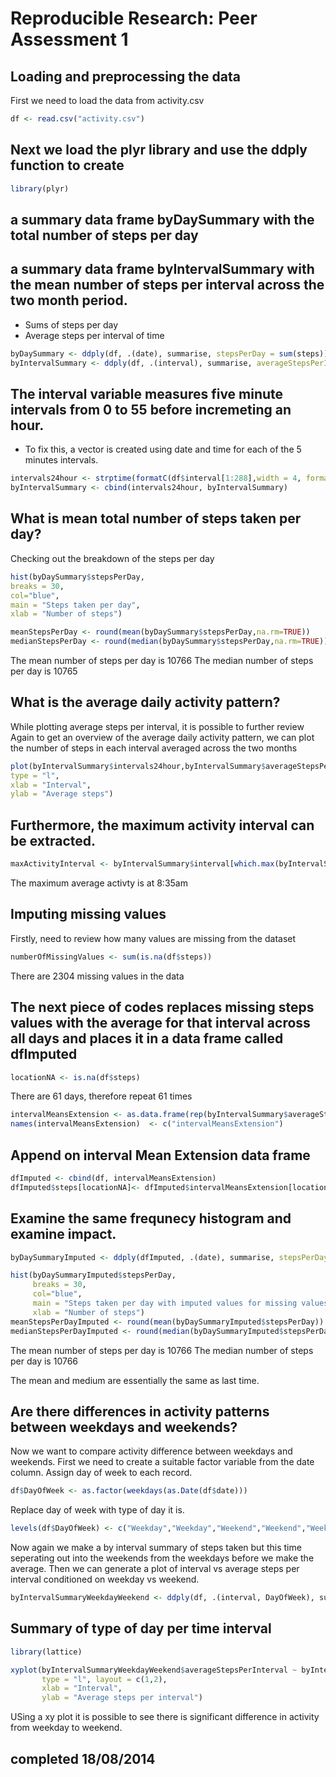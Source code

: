 # Reproducible Research: Peer Assessment 1


## Loading and preprocessing the data
First we need to load the data from activity.csv 

```r
df <- read.csv("activity.csv")
```
## Next we load the plyr library and use the ddply function to create 

```r
library(plyr)
```

## a summary data frame byDaySummary with the total number of steps per day 
## a summary data frame byIntervalSummary with the mean number of steps per interval across the two month period. 


- Sums of steps per day
- Average steps per interval of time

```r
byDaySummary <- ddply(df, .(date), summarise, stepsPerDay = sum(steps))
byIntervalSummary <- ddply(df, .(interval), summarise, averageStepsPerInterval = mean(steps,na.rm=TRUE))
```



## The interval variable measures five minute intervals from 0 to 55 before incremeting an hour.
- To fix this, a vector is created using date and time for each of the 5 minutes intervals.

```r
intervals24hour <- strptime(formatC(df$interval[1:288],width = 4, format = "d", flag = "0"), "%H%M")
byIntervalSummary <- cbind(intervals24hour, byIntervalSummary)
```

## What is mean total number of steps taken per day?

Checking out the breakdown of the steps per day

```r
hist(byDaySummary$stepsPerDay,
breaks = 30,
col="blue",
main = "Steps taken per day",
xlab = "Number of steps")

meanStepsPerDay <- round(mean(byDaySummary$stepsPerDay,na.rm=TRUE))
medianStepsPerDay <- round(median(byDaySummary$stepsPerDay,na.rm=TRUE))
```



The mean number of steps per day is 10766
The median number of steps per day is 10765


## What is the average daily activity pattern?

While plotting average steps per interval, it is possible to further review Again to get an overview of the average daily activity pattern, we can plot the number of steps in each interval averaged across the two months

```r
plot(byIntervalSummary$intervals24hour,byIntervalSummary$averageStepsPerInterval,
type = "l",  
xlab = "Interval",  
ylab = "Average steps")
```

## Furthermore, the maximum activity interval can be extracted. 

```r
maxActivityInterval <- byIntervalSummary$interval[which.max(byIntervalSummary$averageStepsPerInterval)]
```
The maximum average activty is at 8:35am


## Imputing missing values

Firstly, need to review how many values are missing from the dataset

```r
numberOfMissingValues <- sum(is.na(df$steps))
```

There are 2304 missing values in the data


## The next piece of codes replaces missing steps values with the average for that interval across all days and places it in a data frame called dfImputed

```r
locationNA <- is.na(df$steps)
```
There are 61 days, therefore repeat 61 times
```r
intervalMeansExtension <- as.data.frame(rep(byIntervalSummary$averageStepsPerInterval, times = 61)) 
names(intervalMeansExtension)  <- c("intervalMeansExtension")
```

## Append on interval Mean Extension data frame
```r
dfImputed <- cbind(df, intervalMeansExtension)
dfImputed$steps[locationNA]<- dfImputed$intervalMeansExtension[locationNA]
```


## Examine the same frequnecy histogram and examine impact.

```r
byDaySummaryImputed <- ddply(dfImputed, .(date), summarise, stepsPerDay = sum(steps,na.rm=TRUE))
```

```r
hist(byDaySummaryImputed$stepsPerDay,
     breaks = 30,
     col="blue",
     main = "Steps taken per day with imputed values for missing values",
     xlab = "Number of steps")
meanStepsPerDayImputed <- round(mean(byDaySummaryImputed$stepsPerDay))
medianStepsPerDayImputed <- round(median(byDaySummaryImputed$stepsPerDay))
```

The mean number of steps per day is 10766
The median number of steps per day is 10766

The mean and medium are essentially the same as last time.

## Are there differences in activity patterns between weekdays and weekends?

Now we want to compare activity difference between weekdays and weekends. First we need to create a suitable factor variable from the date column.
Assign day of week to each record.

```r
df$DayOfWeek <- as.factor(weekdays(as.Date(df$date)))
```
Replace day of week with type of day it is.
```r
levels(df$DayOfWeek) <- c("Weekday","Weekday","Weekend","Weekend","Weekday","Weekday","Weekday")
```
Now again we make a by interval summary of steps taken but this time seperating out into the weekends from the weekdays before we make the average.
Then we can generate a plot of interval vs average steps per interval conditioned on weekday vs weekend.

```r
byIntervalSummaryWeekdayWeekend <- ddply(df, .(interval, DayOfWeek), summarise, averageStepsPerInterval = mean(steps, na.rm=TRUE))
```

## Summary of type of day per time interval

```r
library(lattice)

xyplot(byIntervalSummaryWeekdayWeekend$averageStepsPerInterval ~ byIntervalSummaryWeekdayWeekend$interval | byIntervalSummaryWeekdayWeekend$DayOfWeek,
       type = "l", layout = c(1,2),
       xlab = "Interval",
       ylab = "Average steps per interval")
```

USing a xy plot it is possible to see there is significant difference in activity from weekday to weekend.

## completed 18/08/2014

